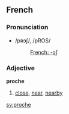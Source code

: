 ==French==
===Pronunciation===
*/pʀɔʃ/, /pROS/
*:[[Rhymes:French:-ɔʃ|French: -ɔʃ]]

===Adjective===
'''proche'''

# [[close]], [[near]], [[nearby]]

[[sv:proche]]